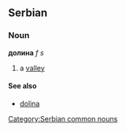 ==Serbian==
===Noun===
'''долина''' ''f s''
#a [[valley]]
====See also====
*[[dolina]]
[[Category:Serbian common nouns]]